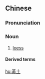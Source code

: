 {{also|黄土}}
==Chinese==
{{zh-forms|s=黄土|[[yellow]]|[[dirt]]<br>[[earth]]<br>[[soil]]}}
{{wikipedia|lang=zh}}

===Pronunciation===
{{zh-pron
|m=huángtǔ
|cat=n
}}

===Noun===
{{zh-noun}}

# [[loess]]

====Derived terms====
{{zh-der|黃土高原:huángtǔ gāoyuán}}

[[hu:黃土]]